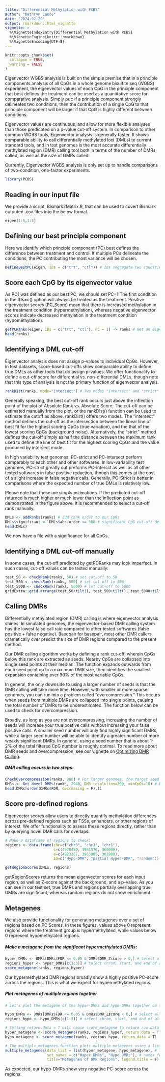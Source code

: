 ```yaml
---
title: "Differential Methylation with PCBS"
author: "Kathryn Lande"
date: "2024-02-29"
output: rmarkdown::html_vignette
vignette: >
  %\VignetteIndexEntry{Differential Methylation with PCBS}
  %\VignetteEngine{knitr::rmarkdown}
  %\VignetteEncoding{UTF-8}
---
```



```r
knitr::opts_chunk$set(
  collapse = TRUE,
  warning = FALSE
)
```


Eigenvector WGBS analysis is built on the simple premise that in a principle components analysis of all CpGs in a whole genome bisulfite seq (WGBS) experiment, the eigenvector values of each CpG in the principle component that best defines the treatment can be used as a quantitative score for comparative analysis. Simply put: if a principle component strongly delineates two conditions, then the contribution of a single CpG to that principle component will be larger if that CpG is highly different between conditions.

Eigenvector values are continuous, and allow for more flexible analyses than those predicated on a p-value cut-off system. In comparison to other common WGBS tools, Eigenvector analysis is generally faster. It shows comparable ability to call differentially methylated loci (DMLs) to current standard tools, and in test genomes is the most accurate differentially methylated region (DMR) calling tool both in terms of the number of DMRs called, as well as the size of DMRs called.

Currently, Eigenvector WGBS analysis is only set up to handle comparisons of two-condition, one-factor experiments.

```r
library(PCBS)
```

## Reading in our input file
We provide a script, Bismark2Matrix.R, that can be used to covert Bismark outputed .cov files into the below format.
```r
eigen[1:5,1:5]
```
##### 
## Defining our best principle component
Here we identify which principle component (PC) best defines the difference between treatment and control. If multiple PCs delineate the conditions, the PC contributing the most variance will be chosen.
```r
DefineBestPC(eigen, IDs = c("trt", "ctl")) # IDs segregate two conditions based on a common identifier in the column names of the eigen dataframe, rather than by column number. You may have to rename the columns of your input object if no common name exists.
```

## Score each CpG by its eigenvector value
As PC1 was defined as our best PC, we should set PC=1 The first condition in the IDs=c() option will always be treated as the treatment. Positive eigenvector scores (PC_Score) mean that there is increased methylation in the treatment condition (hypermethylation), whereas negative eigenvector scores indicate decreased methylation in the treatment condition (hypomethylation).
```r
getPCRanks(eigen, IDs = c("trt", "ctl"), PC = 1) -> ranks # Get an eigenvector score for each CpG based on principle component 1
head(ranks)
```

## Identifying a DML cut-off
Eigenvector analysis does not assign p-values to individual CpGs. However, in test datasets, score-based cut-offs show comparable ability to define true DMLs as other tools that do assign p-values. We offer functionality to define a cut-off score for differential vs. non-differential DMLs, though note that this type of analysis is not the primary function of eigenvector analysis.

```r
rankDist(ranks, mode="intersect") # Two modes "intersect" and "strict"
```


Generally speaking, the best cut-off rank occurs just above the inflection point of the plot of Absolute Rank vs. Absolute Score. The cut-off can be estimated manually from the plot, or the rankDist() function can be used to estimate the cutoff as above. rankDist() offers two modes. The “intersect” method defines the cut-off as the intersection between the linear line of best fit for the highest scoring CpGs (true variation), and the that of the lowest scoring CpGs (background noise). Alternatively, the “strict” method defines the cut-off simply as half the distance between the maximum rank used to define the line of best fit for the highest scoring CpGs and the value produced by intersect mode.

In high variability test genomes, PC-strict and PC-intersect perform comparably to each other and other softwares. In low-variability test genomes, PC-strict greatly out preforms PC-intersct as well as all other tested softwares in false positive reduction, though this comes at the cost of a slight increase in false negative calls. Generally, PC-Strict is better in comparisons where the expected number of true DMLs is relatively low.

Please note that these are simply estimations. If the predicted cut-off returned is much higher or much lower than the inflection point as demonstrated in the figure above, it is recommended to select a cut-off rank manually.

```r
DMLs <- addRanks(ranks) # add rank order to our CpGs
DMLs$significant <- DMLs$abs.order <= 980 # significant CpG cut-off defined by rankDist() is: 980
head(DMLs)
```

We now have a file with a significance for all CpGs.


## Identifying a DML cut-off manually
In some cases, the cut-off predicted by getPCRanks may look imperfect. In such cases, cut-off values can be tested manually:
```r
test_50 <- checkRank(ranks, 50) # set cut-off to 50
test_500 <- checkRank(ranks, 500) # set cut-off to 500
test_5000 <- checkRank(ranks, 5000) # set cut-off to 5000
gridExtra::grid.arrange(test_50+tilt(), test_500+tilt(), test_5000+tilt(), nrow=1)
```


## Calling DMRs
Differentially methylated region (DMR) calling is where eigenvector analysis shines. In simulated genomes, the eigenvector-based DMR calling system has the lowest false call rate compared to other tested softwares (false positive + false negative). Basepair for basepair, most other DMR callers dramatically over predict the size of DMR regions compared to the present method.

Our DMR calling algorithm works by defining a rank cut-off, wherein CpGs below this rank are extracted as seeds. Nearby CpGs are collapsed into single seed points at their median. The function expands outwards from each seed point up to a maximum DMR size, then identifies the smallest expansion containing over 90% of the most variable CpGs.

In general, the only downside to using a larger number of seeds is that the DMR calling will take more time. However, with smaller or more sparse genomes, you can run into a problem called "overcompression." This occurs when seeds from multiple DMRs are collapsed into single points, causing the total number of DMRs to be underestimated. The function below can be used to check for overcompression.

Broadly, as long as you are not overcompressing, increasing the number of seeds will increase your true postive calls without increasing your false positive calls. A smaller seed number will only find highly significant DMRs, while a larger seed number will be able to identify a greater number of more weakly significant DMRs. In general, using a seed number that is about 1-2% of the total filtered CpG number is roughly optimal. To read more about DMR seeds and overcompression, see our vignette on [Optimizing DMR Calling](https://katlande.github.io/PCBS/articles/Optimizing_DMR_Calling.html).


##### DMR calling occurs in two steps: 
```r
CheckOvercompression(ranks, 980) # For larger genomes, the target seed number will usually be about 1-2% of the number of rows in the ranks file. But in this small test set, we are just testing values around the DML cut-off.
DMRs <- Get_Novel_DMRs(ranks, 2940, DMR_resolution=200, minCpGs=10) # No overcompression was detected, so we will just use the largest seed value.
head(DMRs[order(DMRs$FDR, decreasing = F),])
```

## Score pre-defined regions
Eigenvector scores allow users to directly quantify methylation differences across pre-defined regions such as TSSs, enhancers, or other regions of interest. We offer functionality to assess these regions directly, rather than by querying novel DMR calls for overlaps.
```r
# Make a dataframe of regions to check:
regions <- data.frame(chr=c("chr3", "chr3", "chr1"),
                      s=c(4920450, 3961576, 300000),
                      e=c(4923267, 3963805, 302900),
                      ID=c("Hypo-DMR", "partial Hyper-DMR", "random"))

getRegionScores(DMLs, regions)
```
getRegionScores returns the mean eigenvector scores for each input region, as well as Z-score against the background, and a p-value. As you can see in our test set, true DMRs and regions partially overlapping true DMRs are significant, whereas random regions do not show enrichment.

## Metagenes
We also provide functionality for generating metagenes over a set of regions based on PC Scores. In these figures, values above 0 represent regions where the treatment group is hypermethylated, while values below 0 represent hypomethylated regions.

##### Make a metagene from the significant hypermethylated DMRs: 
```r
hyper_DMRs <- DMRs[DMRs$FDR <= 0.05 & DMRs$DMR_Zscore > 0,] # Select all significantly hypermethylated DMRs
regions_hyper <- hyper_DMRs[c(1:3)] # select chrom, start, and end of all hyper DMRs
score_metagene(ranks, regions_hyper)
```


Our hypermethylated DMR regions broadly show a highly positive PC-score across the regions. This is what we expect for hypermethylated regions.

##### Plot metagenes of multiple regions together
```r
# Let's plot the metagene of the hyper-DMRs and hypo-DMRs together on the same plot..

hypo_DMRs <- DMRs[DMRs$FDR <= 0.05 & DMRs$DMR_Zscore < 0,] # Select all significantly hypermethylated DMRs
regions_hypo <- hypo_DMRs[c(1:3)] # select chrom, start, and end of all hyper DMRs

# Setting return.data = T will cause score_metagene to return raw data instead of a plot
hyper_metagene <- score_metagene(ranks, regions_hyper, return.data = T)
hypo_metagene <- score_metagene(ranks, regions_hypo, return.data = T)

# The multiple_metagenes function plots multiple metagenes using a list of raw data objects from score_metagene().
multiple_metagenes(data_list = list(hyper_metagene, hypo_metagene), # list of raw data
                   set_names = c("Hyper DMRs", "Hypo DMRs"), # names for elements of the data_list list
                   title="Metagenes of DMR Regions", legend.title = F)
```


As expected, our hypo-DMRs show very negative PC-score across the regions.








